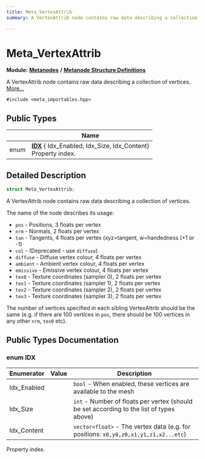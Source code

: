 ```yaml
---
title: Meta_VertexAttrib
summary: A VertexAttrib node contains raw data describing a collection of vertices. 

---
```


# Meta_VertexAttrib

**Module:** **[Metanodes](../Modules/group__api__metanodes.mdx)** **/** **[Metanode Structure Definitions](../Modules/group__api__metadefs.mdx)**



A VertexAttrib node contains raw data describing a collection of vertices.  [More...](#detailed-description)


`#include <meta_importables.hpp>`

## Public Types

|                | Name           |
| -------------- | -------------- |
| enum| **[IDX](../Classes/struct_meta___vertex_attrib.mdx#enum-idx)** { Idx_Enabled, Idx_Size, Idx_Content}<br />Property index.  |

## Detailed Description

```cpp
struct Meta_VertexAttrib;
```

A VertexAttrib node contains raw data describing a collection of vertices. 

The name of the node describes its usage:

* `pos` - Positions, 3 floats per vertex
* `nrm` - Normals, 2 floats per vertex
* `tan` - Tangents, 4 floats per vertex (xyz=tangent, w=handedness (+1 or -1)
* `col` - (Deprecated - use `diffuse`)
* `diffuse` - Diffuse vertex colour, 4 floats per vertex
* `ambient` - Ambient vertex colour, 4 floats per vertex
* `emissive` - Emissive vertex colour, 4 floats per vertex
* `tex0` - Texture coordinates (sampler 0), 2 floats per vertex
* `tex1` - Texture coordinates (sampler 1), 2 floats per vertex
* `tex2` - Texture coordinates (sampler 2), 2 floats per vertex
* `tex3` - Texture coordinates (sampler 3), 2 floats per vertex

The number of vertices specified in each sibling VertexAttrib should be the same (e.g. if there are 100 vertices in `pos`, there should be 100 vertices in any other `nrm`, `tex0` etc). 

## Public Types Documentation

### enum IDX

| Enumerator | Value | Description |
| ---------- | ----- | ----------- |
| Idx_Enabled | | `bool` - When enabled, these vertices are available to the mesh   |
| Idx_Size | | `int` - Number of floats per vertex (should be set according to the list of types above)   |
| Idx_Content | | `vector<float>` - The vertex data (e.g. for positions: `x0,y0,z0,x1,y1,z1,x2...etc`)   |



Property index. 

